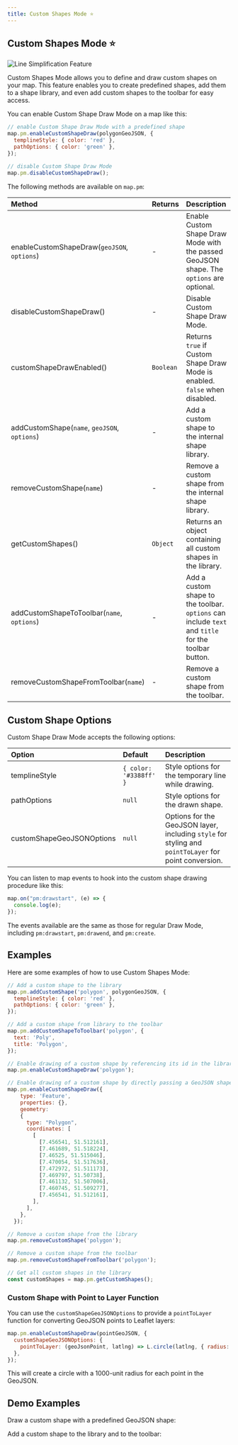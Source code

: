 ```yaml
---
title: Custom Shapes Mode ⭐
---
```


## Custom Shapes Mode ⭐

![Line Simplification Feature](https://geoman-static.onrender.com/assets/custom-shapes.gif)

Custom Shapes Mode allows you to define and draw custom shapes on your map. This feature enables you to create predefined shapes, add them to a shape library, and even add custom shapes to the toolbar for easy access.

You can enable Custom Shape Draw Mode on a map like this:

```js
// enable Custom Shape Draw Mode with a predefined shape
map.pm.enableCustomShapeDraw(polygonGeoJSON, {
  templineStyle: { color: 'red' },
  pathOptions: { color: 'green' },
});

// disable Custom Shape Draw Mode
map.pm.disableCustomShapeDraw();
```

The following methods are available on `map.pm`:

| Method                                       | Returns   | Description                                                                                                |
| :------------------------------------------- | :-------- | :--------------------------------------------------------------------------------------------------------- |
| enableCustomShapeDraw(`geoJSON`, `options`)  | -         | Enable Custom Shape Draw Mode with the passed GeoJSON shape. The `options` are optional.                   |
| disableCustomShapeDraw()                     | -         | Disable Custom Shape Draw Mode.                                                                            |
| customShapeDrawEnabled()                     | `Boolean` | Returns `true` if Custom Shape Draw Mode is enabled. `false` when disabled.                                |
| addCustomShape(`name`, `geoJSON`, `options`) | -         | Add a custom shape to the internal shape library.                                                          |
| removeCustomShape(`name`)                    | -         | Remove a custom shape from the internal shape library.                                                     |
| getCustomShapes()                            | `Object`  | Returns an object containing all custom shapes in the library.                                             |
| addCustomShapeToToolbar(`name`, `options`)   | -         | Add a custom shape to the toolbar. `options` can include `text` and `title` for the toolbar button.        |
| removeCustomShapeFromToolbar(`name`)         | -         | Remove a custom shape from the toolbar.                                                                    |

## Custom Shape Options

Custom Shape Draw Mode accepts the following options:

| Option                      | Default                | Description                                                                                           |
| :-------------------------- | :--------------------- | :---------------------------------------------------------------------------------------------------- |
| templineStyle               | `{ color: '#3388ff' }` | Style options for the temporary line while drawing.                                                   |
| pathOptions                 | `null`                 | Style options for the drawn shape.                                                                    |
| customShapeGeoJSONOptions   | `null`                 | Options for the GeoJSON layer, including `style` for styling and `pointToLayer` for point conversion. |

You can listen to map events to hook into the custom shape drawing procedure like this:

```js
map.on("pm:drawstart", (e) => {
  console.log(e);
});
```

The events available are the same as those for regular Draw Mode, including `pm:drawstart`, `pm:drawend`, and `pm:create`.

## Examples

Here are some examples of how to use Custom Shapes Mode:

```js
// Add a custom shape to the library
map.pm.addCustomShape('polygon', polygonGeoJSON, {
  templineStyle: { color: 'red' },
  pathOptions: { color: 'green' },
});

// Add a custom shape from library to the toolbar
map.pm.addCustomShapeToToolbar('polygon', {
  text: 'Poly',
  title: 'Polygon',
});

// Enable drawing of a custom shape by referencing its id in the library
map.pm.enableCustomShapeDraw('polygon');

// Enable drawing of a custom shape by directly passing a GeoJSON shape
map.pm.enableCustomShapeDraw({
    type: 'Feature',
    properties: {},
    geometry: 
    {
      type: "Polygon",
      coordinates: [
        [
          [7.456541, 51.512161],
          [7.461689, 51.518224],
          [7.46525, 51.515046],
          [7.470054, 51.517636],
          [7.472972, 51.511173],
          [7.469797, 51.50738],
          [7.461132, 51.507006],
          [7.460745, 51.509277],
          [7.456541, 51.512161],
        ],
      ],
    },
  });

// Remove a custom shape from the library
map.pm.removeCustomShape('polygon');

// Remove a custom shape from the toolbar
map.pm.removeCustomShapeFromToolbar('polygon');

// Get all custom shapes in the library
const customShapes = map.pm.getCustomShapes();
```

### Custom Shape with Point to Layer Function

You can use the `customShapeGeoJSONOptions` to provide a `pointToLayer` function for converting GeoJSON points to Leaflet layers:

```js
map.pm.enableCustomShapeDraw(pointGeoJSON, {
  customShapeGeoJSONOptions: { 
    pointToLayer: (geoJsonPoint, latlng) => L.circle(latlng, { radius: 1000 })
  },
});
```

This will create a circle with a 1000-unit radius for each point in the GeoJSON.

## Demo Examples


Draw a custom shape with a predefined GeoJSON shape:
<CustomShapes />

Add a custom shape to the library and to the toolbar:

<CustomShapes init='toolbar' />